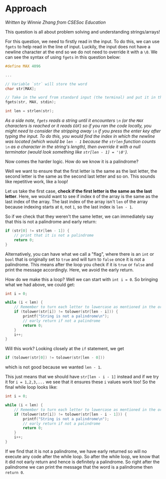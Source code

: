 # Approach

_Written by Winnie Zhang from CSESoc Education_

This question is all about problem solving and understanding strings/arrays!

For this question, we need to firstly read in the input. To do this, we can use `fgets` to help read in the line of input. Luckily, the input does not have a newline character at the end so we do not need to override it with a `\0`. We can see the syntax of using `fgets` in this question below:

```c
#define MAX 4096

...

// Variable `str` will store the word
char str[MAX];

// Take in the word from standard input (the terminal) and put it in the `str` variable
fgets(str, MAX, stdin);

int len = strlen(str);
```

*As a side note, `fgets` reads a string until it encounters `\n` (or the `MAX` characters is reached or it reads `EOF`) so if you ran the code locally, you might need to consider the stripping away `\n` if you press the enter key after typing the input. To do this, you would find the index in which the newline was located (which would be `len - 1` because the `strlen` function counts `\n` as a character in the string's length), then override it with a null terminator (would look something like `str[len - 1] = '\0'`).*

Now comes the harder logic. How do we know it is a palindrome?

Well we want to ensure that the first letter is the same as the last letter, the second letter is the same as the second last letter and so on. This sounds like repetitive work, like a loop!

Let us take the first case, **check if the first letter is the same as the last letter**. Here, we would want to see if index `0` of the array is the same as the last index of the array. The last index of the array isn't `len` of the array because indexing starts at `0`, not `1`, so the last index is `len - 1`.

So if we check that they weren't the same letter, we can immediately say that this is not a palindrome and early return:

```c
if (str[0] != str[len - 1]) {
    // print that it is not a palindrome
    return 0;
}
```

Alternatively, you can have what we call a "flag", where there is an `int` or `bool` that is originally set to `true` and will turn to `false` once it is not a palindrome. This means after the loop you check if it is `true` or `false` and print the message accordingly. Here, we avoid the early return.

How do we make this a loop? Well we can start with `int i = 0`. So bringing what we had above, we could get:

```c
int i = 0;

while (i < len) {
    // Remember to turn each letter to lowercase as mentioned in the original problem
    if (tolower(str[i]) != tolower(str[len - i])) {
        printf("String is not a palindrome\n");
        // early return if not a palindrome
        return 0;
    }
    i++;
}
```

Will this work? Looking closely at the `if` statement, we get
```c
if (tolower(str[0]) != tolower(str[len - 0]))
```
which is not good because we wanted `len - 1`.

This just means that we should have `str[len - i - 1]` instead and if we try it for `i = 1,2,3,...` we see that it ensures these `i` values work too! So the final while loop looks like:

```c
int i = 0;

while (i < len) {
    // Remember to turn each letter to lowercase as mentioned in the original problem
    if (tolower(str[i]) != tolower(str[len - i - 1])) {
        printf("String is not a palindrome\n");
        // early return if not a palindrome
        return 0;
    }
    i++;
}
```

If we find that it is not a palindrome, we have early returned so will no execute any code after the while loop. So after the while loop, we know that it did not early return and hence is definitely a palindrome. So right after the palindrome we can print the message that the word is a palindrome then `return 0`.

